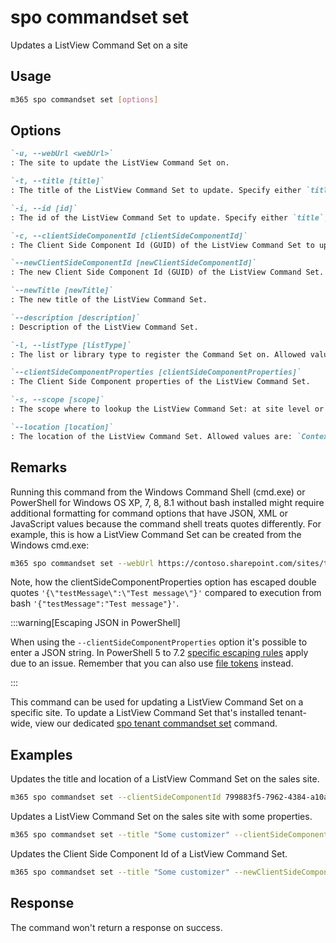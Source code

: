
# spo commandset set

Updates a ListView Command Set on a site

## Usage

```sh
m365 spo commandset set [options]
```

## Options

```md definition-list
`-u, --webUrl <webUrl>`
: The site to update the ListView Command Set on.

`-t, --title [title]`
: The title of the ListView Command Set to update. Specify either `title`, `id`or `clientSideComponentId`.

`-i, --id [id]`
: The id of the ListView Command Set to update. Specify either `title`, `id`or `clientSideComponentId`.

`-c, --clientSideComponentId [clientSideComponentId]`
: The Client Side Component Id (GUID) of the ListView Command Set to update. Specify either `title`, `id`or `clientSideComponentId`.

`--newClientSideComponentId [newClientSideComponentId]`
: The new Client Side Component Id (GUID) of the ListView Command Set.

`--newTitle [newTitle]`
: The new title of the ListView Command Set.

`--description [description]`
: Description of the ListView Command Set.

`-l, --listType [listType]`
: The list or library type to register the Command Set on. Allowed values are: `List`, `Library` or `SitePages`.

`--clientSideComponentProperties [clientSideComponentProperties]`
: The Client Side Component properties of the ListView Command Set.

`-s, --scope [scope]`
: The scope where to lookup the ListView Command Set: at site level or web level. Allowed values are: `Site`, `Web`, `All`. Defaults to `All`.

`--location [location]`
: The location of the ListView Command Set. Allowed values are: `ContextMenu`, `CommandBar` or `Both`.
```

<Global />

## Remarks

Running this command from the Windows Command Shell (cmd.exe) or PowerShell for Windows OS XP, 7, 8, 8.1 without bash installed might require additional formatting for command options that have JSON, XML or JavaScript values because the command shell treats quotes differently. For example, this is how a ListView Command Set can be created from the Windows cmd.exe:

```sh
m365 spo commandset set --webUrl https://contoso.sharepoint.com/sites/test --title "CLI Commandset" --location "Both" --listType "List" --clientSideComponentProperties '{\"testMessage\":\"Test message\"}'
```

Note, how the clientSideComponentProperties option has escaped double quotes `'{\"testMessage\":\"Test message\"}'` compared to execution from bash `'{"testMessage":"Test message"}'`.

:::warning[Escaping JSON in PowerShell]

When using the `--clientSideComponentProperties` option it's possible to enter a JSON string. In PowerShell 5 to 7.2 [specific escaping rules](./../../../user-guide/using-cli.mdx#escaping-double-quotes-in-powershell) apply due to an issue. Remember that you can also use [file tokens](./../../../user-guide/using-cli.mdx#passing-complex-content-into-cli-options) instead.

:::

This command can be used for updating a ListView Command Set on a specific site. To update a ListView Command Set that's installed tenant-wide, view our dedicated [spo tenant commandset set](../tenant/tenant-commandset-set.mdx) command.

## Examples

Updates the title and location of a ListView Command Set on the sales site.

```sh
m365 spo commandset set --clientSideComponentId 799883f5-7962-4384-a10a-105adaec6ffc --newTitle "Some new title" --location Both --webUrl https://contoso.sharepoint.com/sites/sales --scope Site
```

Updates a ListView Command Set on the sales site with some properties.

```sh
m365 spo commandset set --title "Some customizer" --clientSideComponentProperties '{ "someProperty": "Some value" }' --webUrl https://contoso.sharepoint.com/sites/sales --scope Site
```

Updates the Client Side Component Id of a ListView Command Set.

```sh
m365 spo commandset set --title "Some customizer" --newClientSideComponentId b2c5faf3-638f-44ae-bfde-1730d94283bf --webUrl https://contoso.sharepoint.com/sites/sales
```

## Response

The command won't return a response on success.
